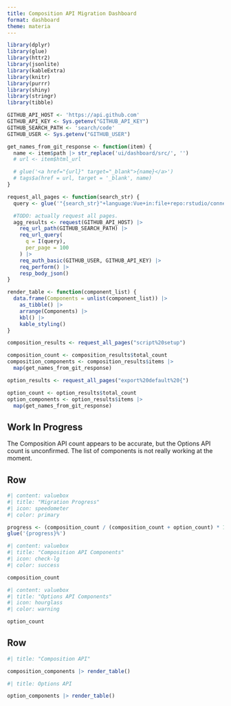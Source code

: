 ```yaml
---
title: Composition API Migration Dashboard
format: dashboard
theme: materia
---
```


```r
library(dplyr)
library(glue)
library(httr2)
library(jsonlite)
library(kableExtra)
library(knitr)
library(purrr)
library(shiny)
library(stringr)
library(tibble)

GITHUB_API_HOST <- 'https://api.github.com'
GITHUB_API_KEY <- Sys.getenv("GITHUB_API_KEY")
GITHUB_SEARCH_PATH <- 'search/code'
GITHUB_USER <- Sys.getenv("GITHUB_USER")

get_names_from_git_response <- function(item) {
  name <- item$path |> str_replace('ui/dashboard/src/', '')
  # url <- item$html_url

  # glue('<a href="{url}" target="_blank">{name}</a>')
  # tags$a(href = url, target = '_blank', name)
}

request_all_pages <- function(search_str) {
  query <- glue('"{search_str}"+language:Vue+in:file+repo:rstudio/connect')

  #TODO: actually request all pages.
  agg_results <- request(GITHUB_API_HOST) |> 
    req_url_path(GITHUB_SEARCH_PATH) |>
    req_url_query(
      q = I(query),
      per_page = 100
    ) |> 
    req_auth_basic(GITHUB_USER, GITHUB_API_KEY) |>
    req_perform() |>
    resp_body_json()
}

render_table <- function(component_list) {
  data.frame(Components = unlist(component_list)) |>
    as_tibble() |>
    arrange(Components) |>
    kbl() |>
    kable_styling()
}
```

```r
composition_results <- request_all_pages("script%20setup")

composition_count <- composition_results$total_count
composition_components <- composition_results$items |>
  map(get_names_from_git_response)
```

```r
option_results <- request_all_pages("export%20default%20{")

option_count <- option_results$total_count
option_components <- option_results$items |>
  map(get_names_from_git_response)
```

::: {.callout-warning}
## Work In Progress

The Composition API count appears to be accurate, but the Options API count is unconfirmed. The list of components is not really working at the moment.
:::

## Row

```r
#| content: valuebox
#| title: "Migration Progress"
#| icon: speedometer
#| color: primary

progress <- (composition_count / (composition_count + option_count) * 100) |> round()
glue('{progress}%')
```

```r
#| content: valuebox
#| title: "Composition API Components"
#| icon: check-lg
#| color: success

composition_count
```

```r
#| content: valuebox
#| title: "Options API Components"
#| icon: hourglass
#| color: warning

option_count
```

## Row {.tabset}

```r
#| title: "Composition API"

composition_components |> render_table()
```

```r
#| title: Options API

option_components |> render_table()
```
